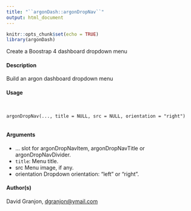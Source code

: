 ```yaml
---
title: "``argonDash::argonDropNav``"
output: html_document
---
```


```r
knitr::opts_chunk$set(echo = TRUE)
library(argonDash)
```


Create a Boostrap 4 dashboard dropdown menu

#### Description

Build an argon dashboard dropdown menu

#### Usage
<pre><code>

argonDropNav(..., title = NULL, src = NULL, orientation = "right")

</code></pre>

#### Arguments

* ... slot for argonDropNavItem, argonDropNavTitle or argonDropNavDivider.
* ``title``: Menu title.
* src Menu image, if any.
* orientation Dropdown orientation: "left" or "right".

#### Author(s)
David Granjon, <dgranjon@ymail.com>
